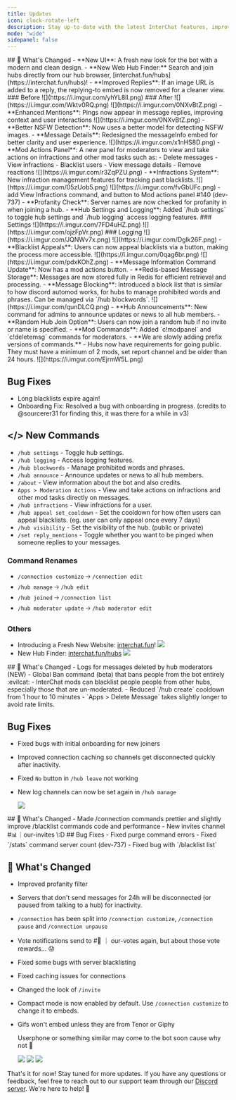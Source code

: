 ```yaml
---
title: Updates
icon: clock-rotate-left
description: Stay up-to-date with the latest InterChat features, improvements, and bug fixes. Check out our changelog below!
mode: "wide"
sidepanel: false
---
```


<Update label="4.0.0" description="2024-11-06">
  ## 🎉 What's Changed
  - **New UI**: A fresh new look for the bot with a modern and clean design.
  - **New Web Hub Finder:** Search and join hubs directly from our hub browser, [interchat.fun/hubs](https://interchat.fun/hubs)!
  - **Improved Replies**: If an image URL is added to a reply, the replying-to embed is now removed for a cleaner view.
    <Accordion title="Images" defaultOpen="true">
      ### Before
      ![](https://i.imgur.com/yhYL8ll.png)
      ### After
      ![](https://i.imgur.com/Wktv0RQ.png)
      ![](https://i.imgur.com/0NXvBtZ.png)  
    </Accordion>
  - **Enhanced Mentions**: Pings now appear in message replies, improving context and user interactions
    <Accordion title="Images" defaultOpen="true">
      ![](https://i.imgur.com/0NXvBtZ.png)
    </Accordion>
  - **Better NSFW Detection**: Now uses a better model for detecting NSFW images.
  - **Message Details**: Redesigned the messageInfo embed for better clarity and user experience.
      <Accordion title="Images" defaultOpen="true">
      ![](https://i.imgur.com/x1nHS8D.png)
    </Accordion>
  - **Mod Actions Panel**: A new panel for moderators to view and take actions on infractions and other mod tasks such as:
    - Delete messages
    - View infractions
    - Blacklist users
    - View message details
    - Remove reactions
    <Accordion title="Images" defaultOpen="true">
      ![](https://i.imgur.com/r3ZqPZU.png)
    </Accordion>
  - **Infractions System**: New infraction management features for tracking past blacklists.
    <Accordion title="Images" defaultOpen="true">
      ![](https://i.imgur.com/05zUob5.png)
      ![](https://i.imgur.com/fvGbUFc.png)
    </Accordion>
  - add View Infractions command, and button to Mod actions panel #140 (dev-737)
  - **Profanity Check**: Server names are now checked for profanity in when joining a hub.
  - **Hub Settings and Logging**: Added `/hub settings` to toggle hub settings and `/hub logging` access logging features.
    <Accordion title="Images" defaultOpen="true">
      ### Settings
      ![](https://i.imgur.com/7FD4uHZ.png)
      ![](https://i.imgur.com/ojzFpVr.png)
      ### Logging
      ![](https://i.imgur.com/JQNWv7x.png)
      ![](https://i.imgur.com/Dglk26F.png)
    </Accordion>
  - **Blacklist Appeals**: Users can now appeal blacklists via a button, making the process more accessible.
    <Accordion title="Images" defaultOpen="true">
      ![](https://i.imgur.com/0qag6br.png)
      ![](https://i.imgur.com/pdxKOhZ.png)
    </Accordion>
  - **Message Information Command Update**: Now has a mod actions button.
  - **Redis-based Message Storage**: Messages are now stored fully in Redis for efficient retrieval and processing.
  - **Message Blocking**: Introduced a block list that is similar to how discord automod works, for hubs to manage prohibited words and phrases. Can be managed via `/hub blockwords`.
    <Accordion title="Images" defaultOpen="true">
      ![](https://i.imgur.com/qunDLCQ.png)
    </Accordion>
  - **Hub Announcements**: New command for admins to announce updates or news to all hub members.
  - **Random Hub Join Option**: Users can now join a random hub if no invite or name is specified.
  - **Mod Commands**: Added `c!modpanel` and `c!deletemsg` commands for moderators.
  - **We are slowly adding prefix versions of commands.**
  - Hubs now have requirements for going public. They must have a minimum of 2 mods, set report channel and be older than 24 hours.
    <Accordion title="Images" defaultOpen="true">
      ![](https://i.imgur.com/EjrmW5L.png)
    </Accordion>

## Bug Fixes

- Long blacklists expire again!
- Onboarding Fix: Resolved a bug with onboarding in progress. (credits to @sourcerer31 for finding this, it was there for a while in v3)

## \</> New Commands

- `/hub settings` - Toggle hub settings.
- `/hub logging` - Access logging features.
- `/hub blockwords` - Manage prohibited words and phrases.
- `/hub announce` - Announce updates or news to all hub members.
- `/about` - View information about the bot and also credits.
- `Apps > Moderation Actions` - View and take actions on infractions and other mod tasks directly on messages.
- `/hub infractions` - View infractions for a user.
- `/hub appeal set_cooldown` - Set the cooldown for how often users can appeal blacklists. (eg. user can only appeal once every 7 days)
- `/hub visibility` - Set the visibility of the hub. (public or private)
- `/set reply_mentions` - Toggle whether you want to be pinged when someone replies to your messages.

### Command Renames

- `/connection customize` 🡢 `/connection edit`
- `/hub manage` 🡢 `/hub edit`
- `/hub joined` 🡢 `/connection list`
- `/hub moderator update` 🡢 `/hub moderator edit`

### Others

- Introducing a Fresh New Website: [interchat.fun](https://interchat.fun)!
  ![](https://i.imgur.com/lRxBW8K.png)
- New Hub Finder: [interchat.fun/hubs](https://interchat.fun/hubs)
  ![](/assets/HubBrowser.png)
</Update>

<Update label="3.27.0" description="2024-06-21">
  ## 🎉 What's Changed
  - Logs for messages deleted by hub moderators (NEW)
  - Global Ban command (beta) that bans people from the bot entirely :evilcat: 
  - InterChat mods can blacklist people people from other hubs, especially those that are un-moderated.
  - Reduced `/hub create` cooldown from 1 hour to 10 minutes
  - `Apps > Delete Message` takes slightly longer to avoid rate limits.

## Bug Fixes

- Fixed bugs with initial onboarding for new joiners
- Improved connection caching so channels get disconnected quickly after inactivity.
- Fixed `No` button in `/hub leave` not working
- New log channels can now be set again in `/hub manage`

  ![](https://media.discordapp.net/attachments/1253752327806910585/1253752337667850281/image.png?ex=67245c9a&is=67230b1a&hm=beb711d99a8a675ece671e820964fba2296f7c9c456ad20d7bc0283611cd17aa&=&format=webp&quality=lossless)

</Update>

<Update label="3.26.0" description="2024-06-21">
  ## 🎉 What's Changed
  - Made /connection commands prettier and slightly improve /blacklist commands code and performance
  - New invites channel #📊｜our-invites \:D
  ## Bug Fixes
  - Fixed purge command errors
  - Fixed `/stats` command server count (dev-737)
  - Fixed bug with `/blacklist list`
</Update>
<Update label="v3.25.4" description="2024-06-13">

## 🎉 What's Changed

- Improved profanity filter
- Servers that don't send messages for 24h will be disconnected (or paused from talking to a hub) for inactivity.
- `/connection` has been split into `/connection customize`, `/connection pause` and `/connection unpause`
- Vote notifications send to #📮 ｜ our-votes again, but about those vote rewards... 😟
- Fixed some bugs with server blacklisting
- Fixed caching issues for connections
- Changed the look of `/invite`
- Compact mode is now enabled by default. Use `/connection customize` to change it to embeds.
- Gifs won't embed unless they are from Tenor or Giphy

  Userphone or something similar may come to the bot soon cause why not 🤷

  ![](https://media.discordapp.net/attachments/1250841364099371182/1250841364489437354/image.png?ex=6724518c&is=6723000c&hm=cdf28b4da6ef6df8153990cd2abf18208f49b486dbf1a6795849d73da9501f81&=&format=webp&quality=lossless)
  ![](https://media.discordapp.net/attachments/1250841364099371182/1250841365462515812/image.png?ex=6724518d&is=6723000d&hm=1ea5ef5515506f3c4a7590c2bab693932c69714d7e18415f009e0e13ab536247&=&format=webp&quality=lossless)
  ![](https://media.discordapp.net/attachments/1250841364099371182/1250841364795490314/image.png?ex=6724518c&is=6723000c&hm=7a14fe3d8e83fcb9466d2c386e7d74552244bff9e6e28fdd7fe8443013aad83b&=&format=webp&quality=lossless)

</Update>

That's it for now! Stay tuned for more updates. If you have any questions or feedback, feel free to reach out to our support team through our [Discord server](https://interchat.fun/support). We're here to help! 🚀
